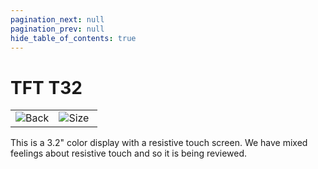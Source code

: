 ```yaml
---
pagination_next: null
pagination_prev: null
hide_table_of_contents: true
---
```



# TFT T32

<table>
<td width='50%'>
    <img alt="Back" src="/img/catalog/dstftt32-c-1.png" />
</td>
<td width='50%'>
    <img alt="Size" src="/img/catalog/dstftt32-c-2.png" />
</td>
</table>

This is a 3.2" color display with a resistive touch screen. We have mixed feelings about resistive touch and so it is being reviewed.
